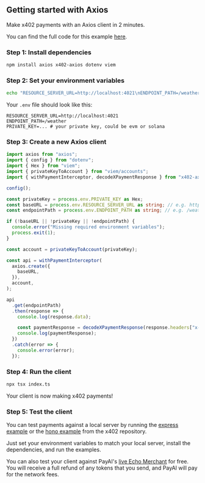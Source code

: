 ## Getting started with Axios

Make x402 payments with an Axios client in 2 minutes.

<Note>You can find the full code for this example [here](https://github.com/coinbase/x402/tree/main/examples/typescript/clients/axios).</Note>

### Step 1: Install dependencies

```bash
npm install axios x402-axios dotenv viem
```

### Step 2: Set your environment variables

```bash
echo "RESOURCE_SERVER_URL=http://localhost:4021\nENDPOINT_PATH=/weather\nPRIVATE_KEY=..." > .env
```

Your `.env` file should look like this:

```
RESOURCE_SERVER_URL=http://localhost:4021
ENDPOINT_PATH=/weather
PRIVATE_KEY=... # your private key, could be evm or solana
```

### Step 3: Create a new Axios client

```typescript index.ts lines icon="typescript"
import axios from "axios";
import { config } from "dotenv";
import { Hex } from "viem";
import { privateKeyToAccount } from "viem/accounts";
import { withPaymentInterceptor, decodeXPaymentResponse } from "x402-axios";

config();

const privateKey = process.env.PRIVATE_KEY as Hex;
const baseURL = process.env.RESOURCE_SERVER_URL as string; // e.g. https://example.com
const endpointPath = process.env.ENDPOINT_PATH as string; // e.g. /weather

if (!baseURL || !privateKey || !endpointPath) {
  console.error("Missing required environment variables");
  process.exit(1);
}

const account = privateKeyToAccount(privateKey);

const api = withPaymentInterceptor(
  axios.create({
    baseURL,
  }),
  account,
);

api
  .get(endpointPath)
  .then(response => {
    console.log(response.data);

    const paymentResponse = decodeXPaymentResponse(response.headers["x-payment-response"]);
    console.log(paymentResponse);
  })
  .catch(error => {
    console.error(error);
  });
```

### Step 4: Run the client

```bash
npx tsx index.ts
```

<Check>
  Your client is now making x402 payments!
</Check>

### Step 5: Test the client

You can test payments against a local server by running the [express example](https://github.com/coinbase/x402/tree/main/examples/typescript/servers/express) or the [hono example](https://github.com/coinbase/x402/tree/main/examples/typescript/servers/hono) from the x402 repository.  

Just set your environment variables to match your local server, install the dependencies, and run the examples.

<Note>You can also test your client against PayAI's [live Echo Merchant](https://x402.payai.network) for free. You will receive a full refund of any tokens that you send, and PayAI will pay for the network fees.</Note>